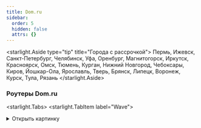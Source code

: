```yaml
---
title: Dom.ru
sidebar:
  order: 5
  hidden: false
  attrs: {}
---
```

<starlight.Aside type="tip" title="Города с рассрочкой">
  Пермь, Ижевск, Санкт-Петербург, Челябинск, Уфа, Оренбург, Магнитогорск, Иркутск, Красноярск, Омск, Тюмень, Курган, Нижний Новгород, Чебоксары, Киров, Йошкар-Ола, Ярославль, Тверь, Брянск, Липецк, Воронеж, Курск, Тула, Рязань
</starlight.Aside>

### Роутеры Dom.ru

<starlight.Tabs>
  <starlight.TabItem label="Wave">
  <details>
      <summary>
        Открыть картинку
      </summary>

      <astroassets.Image src="/images/routers/domru/Wave1500.2.jpg" alt="Dom.ru Wave" width="600" height="100" loading="lazy" decoding="async" />

      <a href="/images/routers/domru/Wave1500.2.jpg" target="_self" download="Dom.ru Wave.jpg">
        Скачать картинку
      </a>
    </details>

    ```txt
    Модель: Wave
    - Скорость по кабелю: до 1000 Мбит/с
    - Скорость по Wi-Fi: до 500 Мбит/с
    - Площадь покрытия: до 80 м2
    - Технологии: EasyMesh
    - Одновременно устройств в сети: до 50
    - Гарантия: 1 год
    - Подходит для любого провайдера

    Стоимость:
    - В собственность - 6 600 ₽
    ```

    Рассрочка от банка:

    ```txt
    - 2 299 ₽/мес. на 3 месяца (общая стоимость - 6 898 ₽)
    - 1 188 ₽/мес. на 6 месяцев (общая стоимость - 7 127 ₽)
    - 633 ₽/мес. на 12 месяцев (общая стоимость - 7 601 ₽)
    - 359 ₽/мес. на 24 месяцев (общая стоимость - 8 606 ₽)
    - 269 ₽/мес. на 36 месяцев (общая стоимость - 9 678 ₽)
    ```

    <starlight.CardGrid stagger={false}>
      <starlight.LinkCard title="База знаний" href="https://clever.ertelecom.ru/content/space/4/article/12122" description="Dom.ru Wave в базе знаний" target="_blank" />

      <starlight.LinkCard title="Сайт производителя" href="https://dom.ru/internet/equipment/wi-fi-router-dom-ru-wave-ax1500" description="Dom.ru Wave на сайте производителя" target="_blank" />
    </starlight.CardGrid>
  </starlight.TabItem>
</starlight.Tabs>
